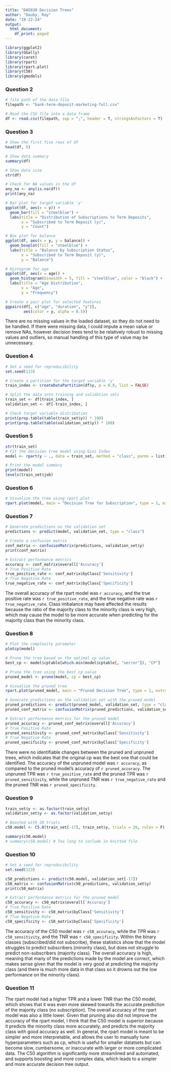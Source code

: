 ```yaml
---
title: "DA5030 Decision Trees"
author: "Dauby, Ray"
date: "10-22-24"
output:
  html_document:
    df_print: paged
---
```


```r
library(ggplot2)
library(GGally)
library(caret)
library(rpart)
library(rpart.plot)
library(C50)
library(gmodels)
```

### Question 2

```r
# file path of the data file
filepath <- "bank-term-deposit-marketing-full.csv"

# Read the CSV file into a data frame
df <- read.csv(filepath, sep = ";", header = T, stringsAsFactors = T)
```

### Question 3

```r
# Show the first five rows of df
head(df, 5)

# Show data summary 
summary(df)

# Show data size
str(df)

# Check for NA values in the df
any_na <- any(is.na(df))
print(any_na)

# Bar plot for target variable 'y'
ggplot(df, aes(x = y)) +
  geom_bar(fill = "steelblue") +
  labs(title = "Distribution of Subscriptions to Term Deposits",
       x = "Subscribed to Term Deposit (y)",
       y = "Count")

# Box plot for balance
ggplot(df, aes(x = y, y = balance)) +
  geom_boxplot(fill = "steelblue") +
  labs(title = "Balance by Subscription Status",
       x = "Subscribed to Term Deposit (y)",
       y = "Balance")

# Histogram for age
ggplot(df, aes(x = age)) +
  geom_histogram(binwidth = 5, fill = "steelblue", color = "black") +
  labs(title = "Age Distribution",
       x = "Age",
       y = "Frequency")

# Create a pair plot for selected features
ggpairs(df[, c("age", "duration", "y")],
        aes(color = y, alpha = 0.5))
```

There are no missing values in the loaded dataset, so they do not need to be handled. If there were missing data, I could impute a mean value or remove NAs, however decision trees tend to be relatively robust to missing values and outliers, so manual handling of this type of value may be unnecessary. 

### Question 4

```r
# Set a seed for reproducibility
set.seed(123)

# Create a partition for the target variable 'y'
train_index <- createDataPartition(df$y, p = 0.8, list = FALSE)

# Split the data into training and validation sets
train_set <- df[train_index, ]
validation_set <- df[-train_index, ]

# Check target variable distribution
print(prop.table(table(train_set$y)) * 100)
print(prop.table(table(validation_set$y)) * 100)
```

### Question 5

```r
str(train_set)
# Fit the decision tree model using Gini Index
model <- rpart(y ~ ., data = train_set, method = "class", parms = list(split = "gini"))

# Print the model summary
print(model)
levels(train_set$job)
```

### Question 6

```r
# Visualize the tree using rpart.plot
rpart.plot(model, main = "Decision Tree for Subscription", type = 1, extra = 1)
```

### Question 7

```r
# Generate predictions on the validation set
predictions <- predict(model, validation_set, type = "class")

# Create a confusion matrix
conf_matrix <- confusionMatrix(predictions, validation_set$y)
print(conf_matrix)

# Extract performance metrics
accuracy <- conf_matrix$overall['Accuracy']
# True Positive Rate
true_positive_rate <- conf_matrix$byClass['Sensitivity']
# True Negative Rate
true_negative_rate <- conf_matrix$byClass['Specificity']  
```

The overall accuracy of the rpart model was `r accuracy`, and the true positive rate was `r true_positive_rate`, and the true negative rate was `r true_negative_rate`. Class imbalance may have affected the results because the ratio of the majority class to the minority class is very high, which may cause the model to be more accurate when predicting for the majority class than the minority class. 

### Question 8

```r
# Plot the complexity parameter
plotcp(model)

# Prune the tree based on the optimal cp value
best_cp <- model$cptable[which.min(model$cptable[, "xerror"]), "CP"]

# Prune the tree using the best cp value
pruned_model <- prune(model, cp = best_cp)

# Visualize the pruned tree
rpart.plot(pruned_model, main = "Pruned Decision Tree", type = 1, extra = 1)

# Generate predictions on the validation set with the pruned model
pruned_predictions <- predict(pruned_model, validation_set, type = "class")
pruned_conf_matrix <- confusionMatrix(pruned_predictions, validation_set$y)

# Extract performance metrics for the pruned model
pruned_accuracy <- pruned_conf_matrix$overall['Accuracy']
# True Positive Rate
pruned_sensitivity <- pruned_conf_matrix$byClass['Sensitivity']
# True Negative Rate
pruned_specificity <- pruned_conf_matrix$byClass['Specificity']
```

There were no identifiable changes between the pruned and unpruned trees, which indicates that the original cp was the best one that could be identified. The accuracy of the unpruned model was `r accuracy`, as compared to the pruned model's accuracy of `r pruned_accuracy`. The unpruned TPR was `r true_positive_rate` and the pruned TPR was `r pruned_sensitivity`, while the unpruned TNR was `r true_negative_rate` and the pruned TNR was `r pruned_specificity`.
 
### Question 9
 
```r
train_set$y <- as.factor(train_set$y)
validation_set$y <- as.factor(validation_set$y)

# Boosted with 20 trials
c50.model <- C5.0(train_set[-17], train_set$y, trials = 20, rules = F)

summary(c50.model)
# summary(c50.model) # Too long to include in knitted file
```

### Question 10

```r
# Set a seed for reproducibility
set.seed(123)

c50_predictions <- predict(c50.model, validation_set[-17])
c50_matrix <- confusionMatrix(c50_predictions, validation_set$y)
print(c50_matrix)

# Extract performance metrics for the pruned model
c50_accuracy <- c50_matrix$overall['Accuracy']
# True Positive Rate
c50_sensitivity <- c50_matrix$byClass['Sensitivity']
# True Negative Rate
c50_specificity <- c50_matrix$byClass['Specificity']
```

The accuracy of the C50 model was `r c50_accuracy`, while the TPR was `r c50_sensitivity`, and the TNR was `r c50_specificity`. Within the binary classes (subscribed/did not subscribe), these statistics show that the model struggles to predict subscribers (minority class), but does not struggle to predict non-subscribers (majority class). The overall accuracy is high, meaning that many of the predictions made by the model are correct, which makes sense given that the model is very good at predicting the majority class (and there is much more data in that class so it drowns out the low performance on the minority class). 

### Question 11

The rpart model had a higher TPR and a lower TNR than the C50 model, which shows that it was even more skewed towards the accurate prediction of the majority class (no subscription). The overall accuracy of the rpart model was also a little lower. Given that pruning also did not improve the accuracy of the rpart model, I think that the C50 model is superior because it predicts the minority class more accurately, and predicts the majority class with good accuracy as well. In general, the rpart model is meant to be simpler and more interpretable, and allows the user to manually tune hyperparameters such as cp, which is useful for smaller datatsets but can become slow, cumbersome, or inaccurate with larger or more complicated data. The C50 algorithm is significantly more streamlined and automated, and supports boosting and more complex data, which leads to a simpler and more accurate decision tree output.
